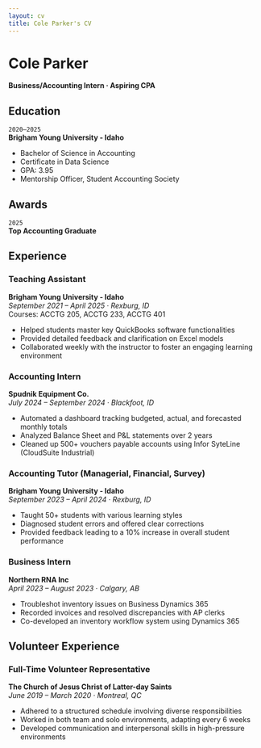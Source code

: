 ```yaml
---
layout: cv
title: Cole Parker's CV
---
```

# Cole Parker
**Business/Accounting Intern · Aspiring CPA**

## Education

`2020–2025`  
**Brigham Young University - Idaho**

- Bachelor of Science in Accounting  
- Certificate in Data Science  
- GPA: 3.95  
- Mentorship Officer, Student Accounting Society

## Awards

`2025`  
**Top Accounting Graduate**

## Experience

### Teaching Assistant  
**Brigham Young University - Idaho**  
*September 2021 – April 2025 · Rexburg, ID*  
Courses: ACCTG 205, ACCTG 233, ACCTG 401

- Helped students master key QuickBooks software functionalities  
- Provided detailed feedback and clarification on Excel models  
- Collaborated weekly with the instructor to foster an engaging learning environment

### Accounting Intern  
**Spudnik Equipment Co.**  
*July 2024 – September 2024 · Blackfoot, ID*

- Automated a dashboard tracking budgeted, actual, and forecasted monthly totals  
- Analyzed Balance Sheet and P&L statements over 2 years  
- Cleaned up 500+ vouchers payable accounts using Infor SyteLine (CloudSuite Industrial)

### Accounting Tutor (Managerial, Financial, Survey)  
**Brigham Young University - Idaho**  
*September 2023 – April 2024 · Rexburg, ID*

- Taught 50+ students with various learning styles  
- Diagnosed student errors and offered clear corrections  
- Provided feedback leading to a 10% increase in overall student performance

### Business Intern  
**Northern RNA Inc**  
*April 2023 – August 2023 · Calgary, AB*

- Troubleshot inventory issues on Business Dynamics 365  
- Recorded invoices and resolved discrepancies with AP clerks  
- Co-developed an inventory workflow system using Dynamics 365

## Volunteer Experience

### Full-Time Volunteer Representative  
**The Church of Jesus Christ of Latter-day Saints**  
*June 2019 – March 2020 · Montreal, QC*

- Adhered to a structured schedule involving diverse responsibilities  
- Worked in both team and solo environments, adapting every 6 weeks  
- Developed communication and interpersonal skills in high-pressure environments



<!-- ### Footer

Last updated: May 2013 -->
